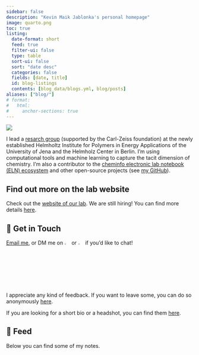 ```yaml
---
sidebar: false
description: "Kevin Maik Jablonka's personal homepage"
image: quarto.png
toc: true
listing:
  date-format: short
  feed: true
  filter-ui: false
  type: table
  sort-ui: false
  sort: "date desc"
  categories: false
  fields: [date, title]
  id: blog-listings
  contents: [blog_data/blogs.yml, blog/posts]
aliases: ["blog/"]
# format:
#   html:
#     anchor-sections: true
---
```


::: {layout="[25,80]" .profile-header}

![](avartar.JPG){.profile-pic}


I lead a [resarch group](https://jablonkagroup.uni-jena.de/) (supported by the Carl-Zeiss foundation) at the newly established Helmholtz Institute for Polymers in Energy Applications of the University of Jena and the Helmholz Center in Berlin.
I'm using computational tools and machine learning to capture the tacit dimension of chemistry.
I'm also a contributor to the [cheminfo electronic lab notebook (ELN) ecosystem](http://cheminfo.github.io) and other open-source projects (see [my GitHub](https://github.com/kjappelbaum)).

:::


::: {.callout-note icon=false title="Find out more on the lab website"}
# Find out more on the lab website

Check out the [website of our lab](https://jablonkagroup.uni-jena.de/). We are still hiring! You can find more details [here](openings.qmd).
:::


## 💼 Get in Touch

[Email me](https://mailhide.io/e/o4LeOUlq), or DM me on [![](icon-linkedin.png){width="3%"}](https://www.linkedin.com/in/kevin-maik-jablonka-538655200/) or [![](icons-twitter.png){width="3%"}](https://twitter.com/kmjablonka) if you'd like to chat!

I appreciate any kind of feedback. If you want to leave some, you can do so anonymously [here](https://www.admonymous.co/kjappelbaum).

If you are looking for a short bio or a headshot, you can find them [here](bio.qmd).



## 📮 Feed

Below you can find some of my notes.

::: {#blog-listings}
:::

